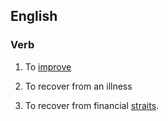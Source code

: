{{rfd}}
==English==

===Verb===
{{en-verb|inf=to [[get]] [[better]]|gets better|getting better|got better|gotten better}}

# {{idiom}} To [[improve]]
# {{idiom}} To recover from an illness
# {{idiom|business}} To recover from financial [[straits]].